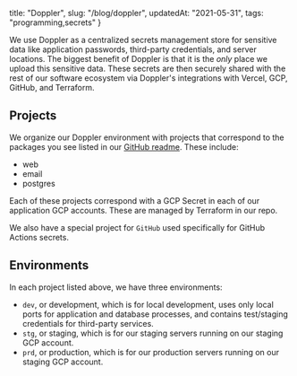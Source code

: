   title: "Doppler",
  slug: "/blog/doppler",
  updatedAt: "2021-05-31",
  tags: "programming,secrets"
}

We use Doppler as a centralized secrets management store for sensitive data like
application passwords, third-party credentials, and server locations. The
biggest benefit of Doppler is that it is the *only* place we upload this
sensitive data. These secrets are then securely shared with the rest of our
software ecosystem via Doppler's integrations with Vercel, GCP, GitHub, and
Terraform.

## Projects

We organize our Doppler environment with projects that correspond to the
packages you see listed in our [GitHub
readme](https://github.com/neonlaw/codebase). These include:

* web
* email
* postgres

Each of these projects correspond with a GCP Secret in each of our application
GCP accounts. These are managed by Terraform in our repo.

We also have a special project for `GitHub` used specifically for GitHub Actions
secrets.

## Environments

In each project listed above, we have three environments:

* `dev`, or development, which is for local development, uses only local
  ports for application and database processes, and contains test/staging
  credentials for third-party services.
* `stg`, or staging, which is for our staging servers running on our staging GCP
  account.
* `prd`, or production, which is for our production servers running on our
  staging GCP account.

